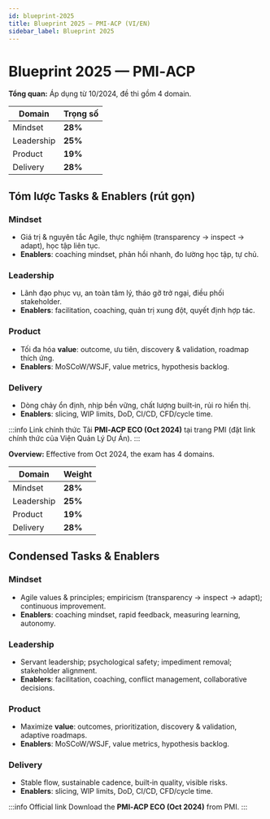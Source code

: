 ```yaml
---
id: blueprint-2025
title: Blueprint 2025 — PMI‑ACP (VI/EN)
sidebar_label: Blueprint 2025
---
```



# Blueprint 2025 — PMI‑ACP

<Tabs>

<TabItem value="vi" label="VI">
    <p><strong>Tổng quan:</strong> Áp dụng từ <Pill tone="primary">10/2024</Pill>, đề thi gồm <Pill tone="secondary">4 domain</Pill>.</p>

| Domain | Trọng số |
|---|---|
| Mindset | **28%** |
| Leadership | **25%** |
| Product | **19%** |
| Delivery | **28%** |

## Tóm lược Tasks & Enablers (rút gọn)

### Mindset
- Giá trị & nguyên tắc Agile, thực nghiệm (transparency → inspect → adapt), học tập liên tục.
- **Enablers**: coaching mindset, phản hồi nhanh, đo lường học tập, tự chủ.

### Leadership
- Lãnh đạo phục vụ, an toàn tâm lý, tháo gỡ trở ngại, điều phối stakeholder.
- **Enablers**: facilitation, coaching, quản trị xung đột, quyết định hợp tác.

### Product
- Tối đa hóa **value**: outcome, ưu tiên, discovery & validation, roadmap thích ứng.
- **Enablers**: MoSCoW/WSJF, value metrics, hypothesis backlog.

### Delivery
- Dòng chảy ổn định, nhịp bền vững, chất lượng built‑in, rủi ro hiển thị.
- **Enablers**: slicing, WIP limits, DoD, CI/CD, CFD/cycle time.

:::info Link chính thức
Tải **PMI‑ACP ECO (Oct 2024)** tại trang PMI (đặt link chính thức của Viện Quản Lý Dự Án).
:::

</TabItem>

<TabItem value="en" label="EN">
    <p><strong>Overview:</strong> Effective from <Pill tone="primary">Oct 2024</Pill>, the exam has <Pill tone="secondary">4 domains</Pill>.</p>

| Domain | Weight |
|---|---|
| Mindset | **28%** |
| Leadership | **25%** |
| Product | **19%** |
| Delivery | **28%** |

## Condensed Tasks & Enablers

### Mindset
- Agile values & principles; empiricism (transparency → inspect → adapt); continuous improvement.
- **Enablers**: coaching mindset, rapid feedback, measuring learning, autonomy.

### Leadership
- Servant leadership; psychological safety; impediment removal; stakeholder alignment.
- **Enablers**: facilitation, coaching, conflict management, collaborative decisions.

### Product
- Maximize **value**: outcomes, prioritization, discovery & validation, adaptive roadmaps.
- **Enablers**: MoSCoW/WSJF, value metrics, hypothesis backlog.

### Delivery
- Stable flow, sustainable cadence, built‑in quality, visible risks.
- **Enablers**: slicing, WIP limits, DoD, CI/CD, CFD/cycle time.

:::info Official link
Download the **PMI‑ACP ECO (Oct 2024)** from PMI.
:::

</TabItem>
</Tabs>

